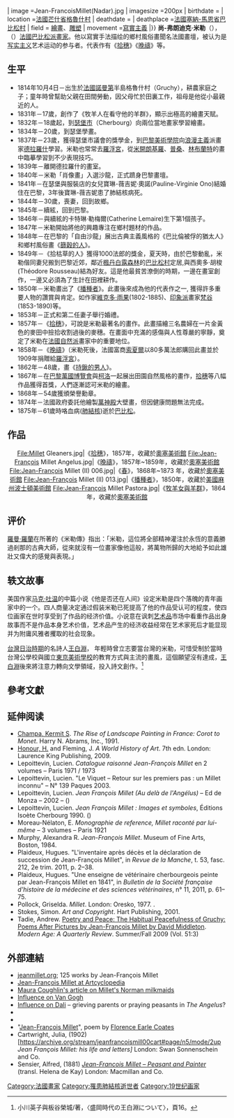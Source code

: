 {{NoteTA
|T=zh-hans:让-弗朗索瓦·米勒; zh-hant:尚-法蘭索瓦·米勒;
|1=zh-hans:让; zh-hant:尚;
|2=zh-hans:弗朗索瓦; zh-hant:法蘭索瓦;
}}
{{Infobox artist
| name            =让-弗朗索瓦·米勒{{-}}<small>{{lang|fr|Jean-Frandik Millet}}</small>
| image           =Jean-FrancoisMillet(Nadar).jpg
| imagesize      =200px
| birthdate   ={{birth date|1814|10|4}}
| location  =[[法國|法國]][[芒什省|芒什省]][[格魯什村|格魯什村]] 
| deathdate   ={{death date and age|1875|1|20|1814|10|4}} 
| deathplace  =[[法國|法國]][[塞納-馬恩省|塞納-馬恩省]][[巴比松村|巴比松村]]
| field         = [[繪畫|繪畫]]、[[雕塑|雕塑]]
| movement      =[[寫實主義|寫實主義]]
|}}
'''尚-弗朗迪克·米勒'''（{{lang-fr|'''Jean-François Millet'''}}），（{{bd|1814年|10月4日|1875年|1月20日|catIdx=M}}）[[法國|法國]][[巴比松派|巴比松派]][[畫家|畫家]]。他以寫實手法描绘的鄉村風俗畫聞名法國畫壇，被认为是[[写实主义|写实主义]]艺术运动的参与者。代表作有《[[拾穗|拾穗]]》《[[晚禱|晚禱]]》等。

== 生平 ==
* 1814年10月4日－出生於[[法國|法國]][[諾曼第|諾曼第]]半島格魯什村（Gruchy），耕農家庭之子；童年時曾幫助父親在田間勞動，因父母忙於田裏工作，祖母是他從小最親近的人。
* 1831年－17歲，創作了《牧羊人在看守他的羊群》，顯示出極高的繪畫天賦。
* 1832年－18歲起，到[[瑟堡-奧克特維爾|瑟堡市]]（Cherbourg）向兩位當地畫家學習繪畫。
* 1834年－20歲，到瑟堡學畫。
* 1837年－23歲，獲得瑟堡市議會的獎學金，到[[巴黎美術學院|巴黎美術學院]]向[[浪漫主義|浪漫主義]]派畫家[[德拉羅什|德拉羅什]]學習。米勒也常常去[[羅浮宮|羅浮宮]]，從[[米開朗基羅|米開朗基羅]]、[[普桑|普桑]]、[[林布蘭特|林布蘭特]]的畫中臨摹學習到不少表現技巧。
* 1839年－離開德拉羅什的畫室。 
* 1840年－米勒「肖像畫」入選沙龍，正式躋身巴黎畫壇。
* 1841年－在瑟堡與服裝店的女兒寶琳-薇吉妮‧奧諾(Pauline-Virginie Ono)結婚住在巴黎，3年後寶琳-薇吉妮患了肺結核病死。
* 1844年－30歲，喪妻，回到故鄉。
* 1845年－續絃，回到巴黎。
* 1846年－與續絃的卡特琳‧勒梅爾(Catherine Lemaire)生下第1個孩子。
* 1847年－米勒開始將他的興趣專注在鄉村題材的作品。
* 1848年－在巴黎的「自由沙龍」展出古典主義風格的《巴比倫被俘的猶太人》和鄉村風俗畫《[[篩穀的人|篩穀的人]]》。 
* 1849年－《拾枯草的人》獲得1000法郎的獎金，夏天時，由於巴黎動亂，米勒偕同妻兒搬到巴黎近郊，鄰近[[楓丹白露森林|楓丹白露森林]]的[[巴比松村|巴比松村]]定居,與西奧多‧胡梭(Théodore Rousseau)結為好友。這是他最貧苦潦倒的時期，一邊在畫室創作，一邊又必須為了生計在田裡耕作。
* 1850年－米勒畫出了《[[播種者|播種者]]》。此畫後來成為他的代表作之一, 獲得許多重要人物的讚賞與肯定。如作家[[維克多·雨果|維克多·雨果]](1802-1885)、[[印象派|印象派]]畫家[[梵谷|梵谷]](1853-1890)等。
* 1853年－正式和第二任妻子舉行婚禮。
* 1857年－《[[拾穗|拾穗]]》，可說是米勒最著名的畫作。此畫描繪三名農婦在一片金黃色的麥田中撿拾收割過後的麥穗。在畫面中充滿的感傷與人性尊嚴的寧靜，奠定了米勒在[[法國|法國]][[自然派|自然派]]畫家中的重要地位。
* 1858年－《[[晚禱|晚禱]]》（米勒死後，法國富商[[索夏爾|索夏爾]]以80多萬法郎購回此畫並於1909年捐贈給[[羅浮宮|羅浮宮]]）。
* 1862年－48歲，畫《[[持鍬的男人|持鍬的男人]]》。
* 1867年－在[[巴黎萬國博覽會|巴黎萬國博覽會]]與[[柯洛|柯洛]]一起展出田園自然風格的畫作，[[拾穗|拾穗]]等八幅作品獲得首獎，人們逐漸認可米勒的繪畫。
* 1868年－54歲獲頒榮譽勳章。
* 1874年－法國政府委託他繪製[[萬神殿|萬神殿]]大壁畫，但因健康問題無法完成。
* 1875年－61歲時咯血病([[肺結核|肺結核]])逝於[[巴比松|巴比松]]。

== 作品 ==
<center>
<gallery>
File:Millet Gleaners.jpg|《[[拾穗|拾穗]]》，1857年，收藏於[[奧塞美術館|奧塞美術館]]
File:Jean-François Millet Angelus.jpg|《[[晚禱|晚禱]]》，1857年~1859年，收藏於[[奧塞美術館|奧塞美術館]]
File:Jean-François Millet (II) 006.jpg|《[[春(米勒)|春]]》，1868年~1873 年，收藏於[[奧塞美術館|奧塞美術館]]
File:Jean-François Millet (II) 013.jpg|《[[播種者|播種者]]》，1850年，收藏於[[美國|美國]][[麻薩諸塞州|麻州]][[波士頓美術館|波士頓美術館]]
File:Jean-François Millet Pastora.jpg|《[[牧羊女與羊群|牧羊女與羊群]]》，1864年，收藏於[[奧塞美術館|奧塞美術館]]
</gallery>
</center>

== 评价 ==

[[羅曼·羅蘭|羅曼·羅蘭]]在所著的《米勒傳》指出：「米勒，這位將全部精神灌注於永恆的意義勝過剎那的古典大師，從來就沒有一位畫家像他這般，將萬物所歸的大地給予如此雄壯又偉大的感覺與表現。」

==轶文故事==
美国作家[[马克·吐温|马克·吐温]]的中篇小说《他是否还在人间》设定米勒是四个落魄的青年画家中的一个。四人商量决定通过假装米勒已死提高了他的作品受认可的程度，使四位画家在世时享受到了作品的经济价值。小说意在讽刺[[艺术品|艺术品]]市场中看重作品出身故事而不是作品本身艺术价值，艺术品产生的经济收益经常在艺术家死后才能显现并为附庸风雅者攫取的社会现象。

[[台灣日治時期|台灣日治時期]]的名詩人[[王白淵|王白淵]]， 年輕時曾立志要當台灣的米勒，可惜受制於當時台灣公學校與國立[[東京美術學校|東京美術學校]]的教育方式與主流的畫風，這個願望沒有達成，[[王白淵|王白淵]]後來將注意力轉向文學領域，投入詩文創作。<ref>小川英子與板谷榮城/著，〈盛岡時代の王白淵について〉，頁16。</ref>

== 參考文獻 ==
{{reflist}}
==延伸阅读==
* [[Kermit_S._Champa|Champa, Kermit S]]. ''The Rise of Landscape Painting in France: Corot to Monet''. Harry N. Abrams, Inc., 1991. {{ISBN|0-8109-3757-3}}
* [[Hugh_Honour|Honour, H.]] and Fleming, J. ''A World History of Art''. 7th edn. London: Laurence King Publishing, 2009. {{ISBN|9781856695848}}
* Lepoittevin, Lucien. ''Catalogue raisonné Jean-François Millet'' en 2 volumes – Paris 1971 / 1973
* Lepoittevin, Lucien.  "Le Viquet – Retour sur les premiers pas : un Millet inconnu" – N° 139 Paques 2003. {{ISSN|0764-7948}}
* Lepoittevin, Lucien.  ''Jean François Millet (Au delà de l'Angélus)'' – Ed de Monza – 2002 – ({{ISBN|2-908071-93-2}})
* Lepoittevin, Lucien.  ''Jean François Millet : Images et symboles'', Éditions Isoète Cherbourg 1990. ({{ISBN|2-905385-32-4}})
* Moreau-Nélaton, E. ''Monographie de reference, Millet raconté par lui-même'' – 3 volumes – Paris 1921
* Murphy, Alexandra R. ''Jean-François Millet''. Museum of Fine Arts, Boston, 1984. {{ISBN|0-87846-237-6}}
* Plaideux, Hugues. "L'inventaire après décès et la déclaration de succession de Jean-François Millet", in ''Revue de la Manche'', t. 53, fasc. 212, 2e trim. 2011, p. 2–38.
* Plaideux, Hugues. "Une enseigne de vétérinaire cherbourgeois peinte par Jean-François Millet en 1841", in ''Bulletin de la Société française d'histoire de la médecine et des sciences vétérinaires'', n° 11, 2011, p. 61–75.
* Pollock, Griselda. ''Millet''. London: Oresko, 1977. {{ISBN|0905368134}}.
* Stokes, Simon. ''Art and Copyright''. Hart Publishing, 2001. {{ISBN|1-84113-225-X}}
* Tadie, Andrew. [https://home.isi.org/poetry-and-peace-ithe-habitual-peacefulness-gruchy-poems-after-pictures-jean-fran%C3%A7ois-milleti-david Poetry and Peace: The Habitual Peacefulness of Gruchy: Poems After Pictures by Jean-François Millet by David Middleton]. ''Modern Age: A Quarterly Review''. Summer/Fall 2009 (Vol. 51:3)

== 外部連結 ==
{{Commons-inline|Paintings by Jean-François Millet (II)}}
{{Wikiquote}}
* [http://www.jeanmillet.org jeanmillet.org]; 125 works by Jean-François Millet
* [http://www.artcyclopedia.com/artists/millet_jean-francois.html Jean-François Millet at Artcyclopedia]
* [https://web.archive.org/web/20050527105735/http://19thc-artworldwide.org/winter_03/articles/coug.html Maura Coughlin's article on Millet's Norman milkmaids]
* [http://www.vggallery.com/ Influence on Van Gogh]
* [https://www.bbc.co.uk/dna/h2g2/A585344 Influence on Dali] – grieving parents or praying peasants in ''The Angelus''?
* {{Cite CE1913 |last=Gillet |first=Louis |authorlink=Louis Gillet |wstitle=Jean-François Millet |short=x}}
* {{Cite EB1911 |last=Emilia |first=Lady Dilke |authorlink=Emilia, Lady Dilke |wstitle=Millet, Jean François (1814–1875) |short=x}}
* "[[s:Jean-François_Millet_(Coates)|Jean-François Millet]]", poem by [[Florence_Earle_Coates|Florence Earle Coates]]
* Cartwright, Julia, (1902) [https://archive.org/stream/jeanfrancoismill00cart#page/n5/mode/2up ''Jean François Millet: his life and letters]'' London: Swan Sonnenschein and Co.
* Sensier, Alfred, (1881) [https://archive.org/details/jeanfranoismil00sens?q=sensier ''Jean-Francois Millet – Peasant and Painter''] (transl. Helena de Kay) London: Macmillan and Co.


{{Authority control}}
[[Category:法國畫家|Category:法國畫家]]
[[Category:罹患肺結核逝世者|Category:罹患肺結核逝世者]]
[[Category:19世纪画家|Category:19世纪画家]]